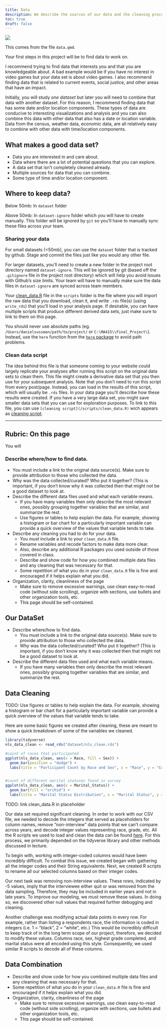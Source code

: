```yaml
---
title: Data
description: We describe the sources of our data and the cleaning process.
toc: true
draft: false
---
```


![](images/data-import-cheatsheet-thumbs.png)


This comes from the file `data.qmd`.

Your first steps in this project will be to find data to work on.

I recommend trying to find data that interests you and that you are knowledgeable about. A bad example would be if you have no interest in video games but your data set is about video games. I also recommend finding data that is related to current events, social justice, and other areas that have an impact.


Initially, you will study _one dataset_ but later you will need to combine that data with another dataset. For this reason, I recommend finding data that has some date and/or location components. These types of data are conducive to interesting visualizations and analysis and you can also combine this data with other data that also has a date or location variable.
Data from the census, weather data, economic data, are all relatively easy to combine with other data with time/location components.


## What makes a good data set?

* Data you are interested in and care about.
* Data where there are a lot of potential questions that you can explore.
* A data set that isn't completely cleaned already.
* Multiple sources for data that you can combine.
* Some type of time and/or location component.


## Where to keep data?

Below 50mb: In `dataset` folder

Above 50mb: In `dataset-ignore` folder which you will have to create manually. This folder will be ignored by `git` so you'll have to manually sync these files across your team.

### Sharing your data

For small datasets (<50mb), you can use the `dataset` folder that is tracked by github. Stage and commit the files just like you would any other file.

For larger datasets, you'll need to create a new folder in the project root directory named `dataset-ignore`. This will be ignored by git (based off the `.gitignore` file in the project root directory) which will help you avoid issues with Github's size limits. Your team will have to manually make sure the data files in `dataset-ignore` are synced across team members.

Your [clean_data.R](/scripts/clean_data.R) file in the `scripts` folder is the file where you will import the raw data that you download, clean it, and write `.rds` file(s) (using `write_rds`) that you'll load in your analysis page. If desirable, you can have multiple scripts that produce different derived data sets, just make sure to link to them on this page.

You should never use absolute paths (eg. `/Users/danielsussman/path/to/project/` or `C:\MA415\\Final_Project\`).
Instead, use the `here` function from the [`here` package](https://here.r-lib.org/articles/here.html) to avoid path problems.

### Clean data script

The idea behind this file is that someone coming to your website could largely replicate your analyses after running this script on the original data sets to clean them.
This file might create a derivative data set that you then use for your subsequent analysis.
Note that you don't need to run this script from every post/page.
Instead, you can load in the results of this script, which will usually be `.rds` files. In your data page you'll describe how these results were created. If you have a very large data set, you might save smaller data sets that you can use for exploration purposes.
To link to this file, you can use `[cleaning script](/scripts/clean_data.R)` wich appears as [cleaning script](/scripts/clean_data.R). 

----

## Rubric: On this page

You will

### Describe where/how to find data.
  * You must include a link to the original data source(s). Make sure to provide attribution to those who collected the data.
  * Why was the data collected/curated? Who put it together? (This is important, if you don't know why it was collected then that might not be a good dataset to look at.
* Describe the different data files used and what each variable means. 
  * If you have many variables then only describe the most relevant ones, possibly grouping together variables that are similar, and summarize the rest.
  * Use figures or tables to help explain the data. For example, showing a histogram or bar chart for a particularly important variable can provide a quick overview of the values that variable tends to take.
* Describe any cleaning you had to do for your data.
  * You *must* include a link to your `clean_data.R` file.
  * Rename variables and recode factors to make data more clear.
  * Also, describe any additional R packages you used outside of those covered in class.
  * Describe and show code for how you combined multiple data files and any cleaning that was necessary for that.
  * Some repetition of what you do in your `clean_data.R` file is fine and encouraged if it helps explain what you did.
* Organization, clarity, cleanliness of the page
  * Make sure to remove excessive warnings, use clean easy-to-read code (without side scrolling), organize with sections, use bullets and other organization tools, etc.
  * This page should be self-contained.
  

## Our DataSet 
* Describe where/how to find data.
  * You must include a link to the original data source(s). Make sure to provide attribution to those who collected the data.
  * Why was the data collected/curated? Who put it together? (This is important, if you don't know why it was collected then that might not be a good dataset to look at.
* Describe the different data files used and what each variable means. 
  * If you have many variables then only describe the most relevant ones, possibly grouping together variables that are similar, and summarize the rest.
  
## Data Cleaning
TODO:  Use figures or tables to help explain the data. For example, showing a histogram or bar chart for a particularly important variable can provide a quick overview of the values that variable tends to take.

Here are some basic figures we created after cleaning, these are meant to show a quick breakdown of some of the variables we cleaned. 

```r
library(tidyverse)
nls_data_clean <- read_rds("dataset/nls_clean.rds")

#count of races that participated 
ggplot(nls_data_clean, aes(x = Race, fill = Sex)) +
  geom_bar(position = "dodge") +
  labs(title = "Participant Count by Race and Sex", x = "Race", y = "Count")


#count of different marital statuses found in survey
ggplot(nls_data_clean, aes(x = Marital_Status)) +
  geom_bar(fill = "orchid") +
  labs(title = "Marital Status Distribution", x = "Marital Status", y = "Count")

```
TODO: link clean_data.R in placeholder

Our data set required significant cleaning. In order to work with our CSV file, we needed to decode the integers that served as placeholders for column names, remove "non-interview" data points that we can't compare across years, and decode integer values representing race, grade, etc. All the R scripts we used to load and clean the data can be found [here](https://www.bls.gov/nls/nlsy79.htm). For this process, we primarily depended on the tidyverse library and other methods discussed in lecture. 

To begin with, working with integer-coded columns would have been incredibly difficult. To combat this issue, we created began with gathering all the integer codes and their String equivalents. Next, we created R scripts to rename all our selected columns based on their integer codes.  

Our next task was removing non-interview values. These rows, indicated by -5 values, imply that the interviewee either quit or was removed from the data sampling. Therefore, they may be included in earlier years and not in late years. To improve our modeling, we must remove these values. In doing so, we discovered other null values that required further debugging and cleaning.

Another challenge was modifying actual data points in every row. For example, rather than listing a respondents race, the information is coded in integers (i.e. 1 = "black", 2 = "white", etc.) This would be incredibly difficult to keep track of in the long term scope of our project, therefore, we decided to modify these values. Columns race, sex, highest grade completed, and marital status were all encoded using this style. Consequently, we used similar R scripts to decode all of these columns.

  
## Data Combination

 * Describe and show code for how you combined multiple data files and any cleaning that was necessary for that.
  * Some repetition of what you do in your `clean_data.R` file is fine and encouraged if it helps explain what you did.
* Organization, clarity, cleanliness of the page
  * Make sure to remove excessive warnings, use clean easy-to-read code (without side scrolling), organize with sections, use bullets and other organization tools, etc.
  * This page should be self-contained.
